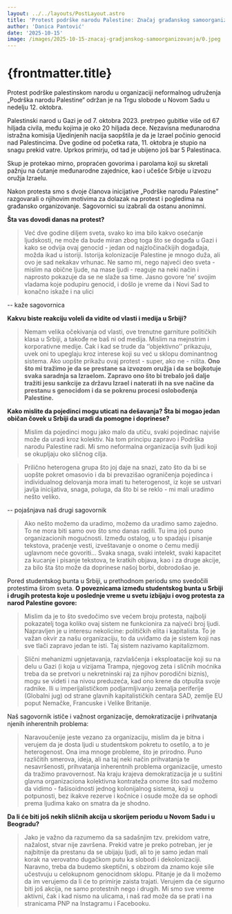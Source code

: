 ```yaml
---
layout: ../../layouts/PostLayout.astro
title: 'Protest podrške narodu Palestine: Značaj građanskog samoorganizovanja'
author: 'Danica Pantović'
date: '2025-10-15'
image: /images/2025-10-15-znacaj-gradjanskog-samoorganizovanja/0.jpeg
---
```



# {frontmatter.title}

Protest podrške palestinskom narodu u organizaciji neformalnog udruženja „Podrška narodu Palestine“ održan je na Trgu slobode u Novom Sadu u nedelju 12. oktobra.

Palestinski narod u Gazi je od 7. oktobra 2023. pretrpeo gubitke više od 67 hiljada civila, među kojima je oko 20 hiljada dece. Nezavisna međunarodna istražna komisija Ujedinjenih nacija saopštila je da je Izrael počinio genocid nad Palestincima. Dve godine od početka rata, 11. oktobra je stupio na snagu prekid vatre. Uprkos primirju, od tad je ubijeno još bar 5 Palestinaca.

Skup je protekao mirno, propraćen govorima i parolama koji su skretali pažnju na ćutanje međunarodne zajednice, kao i učešće Srbije u izvozu oružja Izraelu.

Nakon protesta smo s dvoje članova inicijative „Podrške narodu Palestine” razgovarali o njihovim motivima za dolazak na protest i pogledima na građansko organizovanje. Sagovornici su izabrali da ostanu anonimni.

**Šta vas dovodi danas na protest?**

> Već dve godine diljem sveta, svako ko ima bilo kakvo osećanje ljudskosti, ne može da bude miran zbog toga što se događa u Gazi i kako se odvija ovaj genocid - jedan od najzločinačkijih događaja, možda ikad u istoriji. Istorija kolonizacije Palestine je mnogo duža, ali ovo je sad nekakav vrhunac. Ne samo mi, nego najveći deo sveta - mislim na obične ljude, na mase ljudi - reaguje na neki način i naprosto pokazuje da se ne slaže sa time. Jasno govore ‘ne’ svojim vladama koje podupiru genocid, i došlo je vreme da i Novi Sad to konačno iskaže i na ulici

-- kaže sagovornica

**Kakvu biste reakciju voleli da vidite od vlasti i medija u Srbiji?**

> Nemam velika očekivanja od vlasti, ove trenutne garniture političkih klasa u Srbiji, a takođe ne baš ni od medija. Mislim na mejnstrim i korporativne medije. Čak i kad se trude da ‘’objektivno’’ prikazuju, uvek oni to upeglaju kroz interese koji su već u sklopu dominantnog sistema. Ako uopšte prikažu ovaj protest - super, ako ne - ništa. **Ono što mi tražimo je da se prestane sa izvozom oružja i da se bojkotuje svaka saradnja sa Izraelom. Zapravo ono što bi trebalo još dalje tražiti jesu sankcije za državu Izrael i naterati ih na sve načine da prestanu s genocidom i da se pokrenu procesi oslobođenja Palestine.**

**Kako mislite da pojedinci mogu uticati na dešavanja? Šta bi mogao jedan običan čovek u Srbiji da uradi da pomogne i doprinese?**

> Mislim da pojedinci mogu jako malo da utiču, svaki pojedinac najviše može da uradi kroz kolektiv. Na tom principu zapravo i Podrška narodu Palestine radi. Mi smo neformalna organizacija svih ljudi koji se okupljaju oko sličnog cilja.

> Prilično heterogena grupa što joj daje na snazi, zato što da bi se uopšte pokret omasovio i da bi prevazišao ograničenja pojedinca i individualnog delovanja mora imati tu heterogenost, iz koje se ustvari javlja inicijativa, snaga, poluga, da što bi se reklo - mi mali uradimo nešto veliko.

-- pojašnjava naš drugi sagovornik

> Ako nešto možemo da uradimo, možemo da uradimo samo zajedno. To ne mora biti samo ovo što smo danas radili. Tu ima još puno organizacionih mogućnosti. Između ostalog, u to spadaju i pisanje tekstova, praćenje vesti, izveštavanje o onome o čemu mediji uglavnom neće govoriti… Svaka snaga, svaki intelekt, svaki kapacitet za kucanje i pisanje tekstova, te kratkih objava, kao i za druge akcije, za bilo šta što može da doprinese našoj borbi, dobrodošao je.

Pored studentskog bunta u Srbiji, u prethodnom periodu smo svedočili protestima širom sveta. **O poveznicama između studentskog bunta u Srbiji i drugih protesta koje u poslednje vreme u svetu izbijaju i ovog protesta za narod Palestine govore:**

> Mislim da je to što svedočimo sve većem broju protesta, najbolji pokazatelj toga koliko ovaj sistem ne funkcionira za najveći broj ljudi. Napravljen je u interesu nekolicine: političkih elita i kapitalista. To je važan okvir za našu organizaciju, to da uviđamo da je sistem koji nas sve tlači zapravo jedan te isti. Taj sistem nazivamo kapitalizmom.

> Slični mehanizmi ugnjetavanja, razvlašćenja i eksploatacije koji su na delu u Gazi (i koja u vizijama Trampa, njegovog zeta i sličnih moćnika treba da se pretvori u nekretninski raj za njihov porodični biznis), mogu se videti i na nivou preduzeća, kad ono krene da otpušta svoje radnike. Ili u imperijalističkom podjarmljivanju zemalja periferije (Globalni jug) od strane glavnih kapitalističkih centara SAD, zemlje EU poput Nemačke, Francuske i Velike Britanije.

Naš sagovornik ističe i važnost organizacije, demokratizacije i prihvatanja njenih inherentnih problema:

> Naravoučenije jeste vezano za organizaciju, mislim da je bitna i verujem da je dosta ljudi u studentskom pokretu to osetilo, a to je heterogenost. Ona ima mnoge probleme, što je prirodno. Puno različitih smerova, ideja, ali na taj neki način prihvatanja te nesavršenosti, prihvatanja inherentnih problema organizacije, umesto da tražimo pravovernost. Na kraju krajeva demokratizacija je u suštini glavna organizaciona kolektivna kontrateža onome što sad možemo da vidimo - fašisoidnosti jednog kolonijalnog sistema, koji u potpunosti, bez ikakve rezerve i kočnice i osude može da se ophodi prema ljudima kako on smatra da je shodno.

**Da li će biti još nekih sličnih akcija u skorijem periodu u Novom Sadu i u Beogradu?**

> Jako je važno da razumemo da sa sadašnjim tzv. prekidom vatre, nažalost, stvar nije završena. Prekid vatre je preko potreban, jer je najbitnije da prestanu da se ubijaju ljudi, ali to je samo jedan mali korak na verovatno dugačkom putu ka slobodi i dekolonizaciji. Naravno, treba da budemo skeptični, s obzirom da znamo koje sile učestvuju u celokupnom genocidnom sklopu. Pitanje je da li možemo da im verujemo da li će to primirje zaista trajati. Verujem da će sigurno biti još akcija, ne samo protestnih nego i drugih. Mi smo sve vreme aktivni, čak i kad nismo na ulicama, i naš rad može da se prati i na stranicama PNP na Instagramu i Facebooku.

